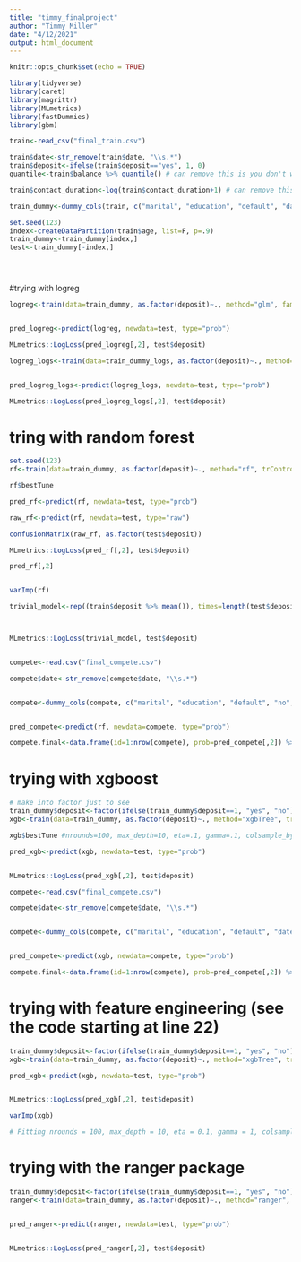 ```yaml
---
title: "timmy_finalproject"
author: "Timmy Miller"
date: "4/12/2021"
output: html_document
---
```


```r
knitr::opts_chunk$set(echo = TRUE)
```

```r
library(tidyverse)
library(caret)
library(magrittr)
library(MLmetrics)
library(fastDummies)
library(gbm)
```


```r
train<-read_csv("final_train.csv")

train$date<-str_remove(train$date, "\\s.*")
train$deposit<-ifelse(train$deposit=="yes", 1, 0)
quantile<-train$balance %>% quantile() # can remove this is you don't want feature engineering!

train$contact_duration<-log(train$contact_duration+1) # can remove this if you don't want feature engineering! 

train_dummy<-dummy_cols(train, c("marital", "education", "default", "date", "contact_type", "prev_outcome", "loan"), remove_selected_columns = T, remove_first_dummy = T)

set.seed(123)
index<-createDataPartition(train$age, list=F, p=.9)
train_dummy<-train_dummy[index,]
test<-train_dummy[-index,]





```










#trying with logreg

```r
logreg<-train(data=train_dummy, as.factor(deposit)~., method="glm", family="binomial", trControl=trainControl("cv", number=10, verbose=T))


pred_logreg<-predict(logreg, newdata=test, type="prob")

MLmetrics::LogLoss(pred_logreg[,2], test$deposit)

logreg_logs<-train(data=train_dummy_logs, as.factor(deposit)~., method="glm", family="binomial", trControl=trainControl("cv", number=10, verbose=T))


pred_logreg_logs<-predict(logreg_logs, newdata=test, type="prob")

MLmetrics::LogLoss(pred_logreg_logs[,2], test$deposit)

```


# tring with random forest

```r
set.seed(123)
rf<-train(data=train_dummy, as.factor(deposit)~., method="rf", trControl=trainControl("cv", number=10, verbose=T), ntree=200, tuneGrid=expand.grid(mtry=8))

rf$bestTune

pred_rf<-predict(rf, newdata=test, type="prob")

raw_rf<-predict(rf, newdata=test, type="raw")

confusionMatrix(raw_rf, as.factor(test$deposit))

MLmetrics::LogLoss(pred_rf[,2], test$deposit)

pred_rf[,2]


varImp(rf)

trivial_model<-rep((train$deposit %>% mean()), times=length(test$deposit))



MLmetrics::LogLoss(trivial_model, test$deposit)


compete<-read.csv("final_compete.csv")

compete$date<-str_remove(compete$date, "\\s.*")


compete<-dummy_cols(compete, c("marital", "education", "default", "no", "date", "contact_type", "prev_outcome", "loan"), remove_selected_columns = T, remove_first_dummy = T)


pred_compete<-predict(rf, newdata=compete, type="prob")

compete.final<-data.frame(id=1:nrow(compete), prob=pred_compete[,2]) %>% write_csv(file="proudpigeons_compete")

```




# trying with xgboost
```r
# make into factor just to see
train_dummy$deposit<-factor(ifelse(train_dummy$deposit==1, "yes", "no"))
xgb<-train(data=train_dummy, as.factor(deposit)~., method="xgbTree", trControl=trainControl(method="cv", number=5, verbose=T, classProbs=TRUE, summaryFunction=mnLogLoss), tuneGrid=expand.grid(eta=.1, max_depth=c(5,10,20), gamma=c(0, .1, .2), colsample_bytree=c(.6,.8,1), subsample=c(.6,.8,1), nrounds=100, min_child_weight=1), metric="logLoss")

xgb$bestTune #nrounds=100, max_depth=10, eta=.1, gamma=.1, colsample_bytree=.6, subsample=1, min_child_weight=1

pred_xgb<-predict(xgb, newdata=test, type="prob")


MLmetrics::LogLoss(pred_xgb[,2], test$deposit)

compete<-read.csv("final_compete.csv")

compete$date<-str_remove(compete$date, "\\s.*")


compete<-dummy_cols(compete, c("marital", "education", "default", "date", "contact_type", "prev_outcome", "loan"), remove_selected_columns = T, remove_first_dummy = T)


pred_compete<-predict(xgb, newdata=compete, type="prob")

compete.final<-data.frame(id=1:nrow(compete), prob=pred_compete[,2]) %>% write_csv(file="proudpigeons_2")


```



# trying with feature engineering  (see the code starting at line 22)
```r
train_dummy$deposit<-factor(ifelse(train_dummy$deposit==1, "yes", "no"))
xgb<-train(data=train_dummy, as.factor(deposit)~., method="xgbTree", trControl=trainControl(method="cv", number=5, verbose=T, classProbs=TRUE, summaryFunction=mnLogLoss), tuneGrid=expand.grid(eta=c(.1), max_depth=c(10), gamma=c(1, 1.1, 1.2, 1.3, 1.4, 1.5), colsample_bytree=c(.6,.8,1), subsample=c(.6,.8,1), nrounds=100, min_child_weight=1), metric="logLoss")

pred_xgb<-predict(xgb, newdata=test, type="prob")


MLmetrics::LogLoss(pred_xgb[,2], test$deposit)

varImp(xgb)

# Fitting nrounds = 100, max_depth = 10, eta = 0.1, gamma = 1, colsample_bytree = 0.6, min_child_weight = 1, subsample = 1 on full training set

```


# trying with the ranger package
```r
train_dummy$deposit<-factor(ifelse(train_dummy$deposit==1, "yes", "no"))
ranger<-train(data=train_dummy, as.factor(deposit)~., method="ranger", trControl=trainControl(method="cv", number=10, repeats=10, verbose=T, classProbs=T, summaryFunction=mnLogLoss), tuneGrid=expand.grid(mtry=8, min.node.size=1, splitrule="gini"), metric="LogLoss")


pred_ranger<-predict(ranger, newdata=test, type="prob")


MLmetrics::LogLoss(pred_ranger[,2], test$deposit)



```

